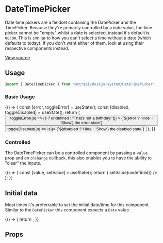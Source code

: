 

<Meta title="Design System/Components/DateTimePicker" component={DateTimePicker} />

# DateTimePicker

Date time pickers are a fieldset containing the DatePicker and the TimePicker. Because they're primarily controlled by a date value,
the time picker cannot be "empty" whilst a date is selected, instead it's default is `00:00`. This is similar to how you can't select
a time without a date (which defaults to today). If you don't want either of them, look at using their respective components instead.

[View source](https://github.com/strapi/design-system/tree/main/packages/strapi-design-system/src/DateTimePicker)

## Usage

```js
import { DateTimePicker } from '@strapi/design-system/DateTimePicker';
```

### Basic Usage

<Canvas>
  <Story name="base">
    {() => {
      const [error, toggleError] = useState();
      const [disabled, toggleDisabled] = useState();
      return (
        <Flex direction="column" alignItems="stretch" gap={11}>
          <DateTimePicker label="Publish at" locale="en-GB" error={error} disabled={disabled} />
          <Flex gap={2} justifyContent="center">
            <Button
              variant="danger-light"
              onClick={() => toggleError((s) => (s ? undefined : "That's not a birthday!"))}
            >
              {`${error ? 'Hide' : 'Show'} the error state`}
            </Button>
            <Button variant="tertiary" onClick={() => toggleDisabled((s) => !s)}>
              {`${disabled ? 'Hide' : 'Show'} the disabled state`}
            </Button>
          </Flex>
        </Flex>
      );
    }}
  </Story>
</Canvas>

### Controlled

The DateTimePicker can be a controlled component by passing a `value` prop and an `onChange` callback, this also
enables you to have the ability to "clear" the inputs.

<Canvas>
  <Story name="controlled">
    {() => {
      const [value, setValue] = useState();
      return (
        <DateTimePicker
          label="Publish at"
          locale="en-GB"
          value={value}
          onChange={setValue}
          onClear={() => setValue(undefined)}
        />
      );
    }}
  </Story>
</Canvas>

## Initial data

Most times it's preferrable to set the initial date/time for this component. Similar to the `DatePicker` this component expects a `Date` value.

<Canvas>
  <Story name="initial data">
    {() => {
      return <DateTimePicker label="Publish at" initialDate={new Date('1994-12-18T15:00:00.000Z')} />;
    }}
  </Story>
</Canvas>

## Props

<ArgsTable of={DateTimePicker} />
